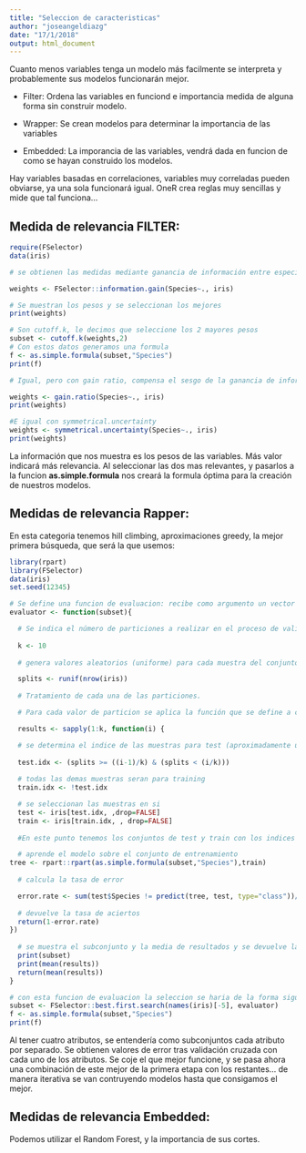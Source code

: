 ```yaml
---
title: "Seleccion de caracteristicas"
author: "joseangeldiazg"
date: "17/1/2018"
output: html_document
---
```


Cuanto menos variables tenga un modelo más facilmente se interpreta y probablemente sus modelos funcionarán mejor.  

- Filter: Ordena las variables en funciond e importancia medida de alguna forma sin construir modelo. 

- Wrapper: Se crean modelos para determinar la importancia de las variables 

- Embedded: La imporancia de las variables, vendrá dada en funcion de como se hayan construido los modelos. 


Hay variables basadas en correlaciones, variables muy correladas pueden obviarse, ya una sola funcionará igual. OneR crea reglas muy sencillas y mide que tal funciona...


## Medida de relevancia FILTER:

```r
require(FSelector)
data(iris)

# se obtienen las medidas mediante ganancia de información entre especies y el resto de los datos. 

weights <- FSelector::information.gain(Species~., iris)

# Se muestran los pesos y se seleccionan los mejores
print(weights)

# Son cutoff.k, le decimos que seleccione los 2 mayores pesos
subset <- cutoff.k(weights,2)
# Con estos datos generamos una formula
f <- as.simple.formula(subset,"Species")
print(f)

# Igual, pero con gain ratio, compensa el sesgo de la ganancia de información para dar mas peso o relevancia a los atributos más fuertes

weights <- gain.ratio(Species~., iris)
print(weights)

#E igual con symmetrical.uncertainty
weights <- symmetrical.uncertainty(Species~., iris)
print(weights)
```

La información que nos muestra es los pesos de las variables. Más valor indicará más relevancia. Al seleccionar las dos mas relevantes, y pasarlos a la funcion **as.simple.formula** nos creará la formula óptima para la creación de nuestros modelos. 


## Medidas de relevancia Rapper:

En esta categoria tenemos hill climbing, aproximaciones greedy, la mejor primera búsqueda, que será la que usemos:

```r
library(rpart)
library(FSelector)
data(iris)
set.seed(12345)

# Se define una funcion de evaluacion: recibe como argumento un vector de atributos a evaluar
evaluator <- function(subset){

  # Se indica el número de particiones a realizar en el proceso de validacion cruzada
  
  k <- 10
  
  # genera valores aleatorios (uniforme) para cada muestra del conjunto de datos

  splits <- runif(nrow(iris))
  
  # Tratamiento de cada una de las particiones. 

  # Para cada valor de particion se aplica la función que se define a continuacion

  results <- sapply(1:k, function(i) {

  # se determina el indice de las muestras para test (aproximadamente una fraccion 1/k de las muestras del conjunto de datos)
    
  test.idx <- (splits >= ((i-1)/k) & (splits < (i/k)))
    
  # todas las demas muestras seran para training
  train.idx <- !test.idx

  # se seleccionan las muestras en si
  test <- iris[test.idx, ,drop=FALSE]
  train <- iris[train.idx, , drop=FALSE]
    
  #En este punto tenemos los conjuntos de test y train con los indices generados antes

  # aprende el modelo sobre el conjunto de entrenamiento
tree <- rpart::rpart(as.simple.formula(subset,"Species"),train)
    
  # calcula la tasa de error

  error.rate <- sum(test$Species != predict(tree, test, type="class"))/nrow(test)
    
  # devuelve la tasa de aciertos
  return(1-error.rate)
})
  
  # se muestra el subconjunto y la media de resultados y se devuelve la media de los resultados (un resultado por particion)
  print(subset)
  print(mean(results))
  return(mean(results))
}

# con esta funcion de evaluacion la seleccion se haria de la forma siguiente
subset <- FSelector::best.first.search(names(iris)[-5], evaluator)
f <- as.simple.formula(subset,"Species")
print(f)
```

Al tener cuatro atributos, se entendería como subconjuntos cada atributo por separado. Se obtienen valores de error tras validación cruzada con cada uno de los atributos. Se coje el que mejor funcione, y se pasa ahora una combinación de este mejor de la primera etapa con los restantes... de manera iterativa se van contruyendo modelos hasta que consigamos el mejor. 


## Medidas de relevancia Embedded:

Podemos utilizar el Random Forest, y la importancia de sus cortes.




